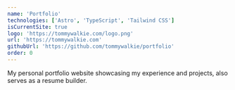 ```yaml
---
name: 'Portfolio'
technologies: ['Astro', 'TypeScript', 'Tailwind CSS']
isCurrentSite: true
logo: 'https://tommywalkie.com/logo.png'
url: 'https://tommywalkie.com'
githubUrl: 'https://github.com/tommywalkie/portfolio'
order: 0
---
```


My personal portfolio website showcasing my experience and projects, also serves as a resume builder.

